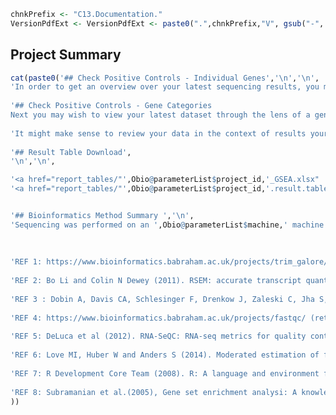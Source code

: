 <!-- Set Parameters Module -->
<!-- Set the chnkPrefix to make all chunks unique in the overall folder -->
```r
chnkPrefix <- "C13.Documentation."
VersionPdfExt <- VersionPdfExt <- paste0(".",chnkPrefix,"V", gsub("-", "", Sys.Date()), ".pdf")

```

## Project Summary


```r
cat(paste0('## Check Positive Controls - Individual Genes','\n','\n',
'In order to get an overview over your latest sequencing results, you might want to look for the performance of individual genes that may serve as a positive control. You can do this by entering an official gene name into the search box in the  [GeneView section](https://biologic.crick.ac.uk/',Obio@parameterList$project_id,'/gene-view). Genes that were detected in this experiment will be suggested to you after starting to type. If a gene is not suggested, it was not detected in this experiment. The gene result on display will give you information on the amount of reads detected for the gene in question (TPM value plot. TPM values give you read-counts, normalized for the gene length and the library size - see slideshow for a detailed definition).','\n','\n',
           
'## Check Positive Controls - Gene Categories
Next you may wish to view your latest dataset through the lens of a gene category that captures all genes relevant to the process you are investigating. A number of gene categories represented in your experiment can be found in the CategoryView section, lower panel. Reference categories are organized by category class and for most reference category a weblink is given to inform you about the origin of that gene category dataset (Category Description column). Click to the category name in order to view the performance of the genes in that category in the context of your experiment. You will be presented by default with a heatmap, but you may change this to a 2D scatterplot in which the category genes are highlighted by using the pull-down menu given underneath the heatmap depiction. In addition, a table is given informing you about the log-fold changes recorded for genes in this category. You may click on individual tiles in the heatmap to be taken to the individual results for the gene.','\n','\n',
           
'It might make sense to review your data in the context of results your lab has obtained in the past or in the context of published data. In order to that bioinformatics will add gene categories to either your lab categories selection or to the selection "this experiment" in CategoryView, lower table.','\n','\n',
           
'## Result Table Download',
'\n','\n',

'<a href="report_tables/"',Obio@parameterList$project_id,'_GSEA.xlsx"  target="_blank">Download Result Table</a>','\n','\n',
'<a href="report_tables/"',Obio@parameterList$project_id,'.result.table.xlsx"  target="_blank">Download Metacore Input File</a>','\n','\n',


'## Bioinformatics Method Summary ','\n',
'Sequencing was performed on an ',Obio@parameterList$machine,' machine. The "Trim Galore!" utility version 0.4.2 was used to remove sequencing adaptors and to quality trim individual reads with the q-parameter set to 20 (1). Then sequencing reads were aligned to the mouse genome and transcriptome (Ensembl ', Obio@parameterList$genome, Obio@parameterList$release,') using RSEM version 1.3.0 (2) in conjunction with the STAR aligner version 2.5.2 (3). Sequencing quality of individual samples was assessed using FASTQC version 0.11.5 (4) and RNA-SeQC version 1.1.8 (5). Differential gene expression was determined using the R-bioconductor package DESeq2 version 1.14.1(6,7). Gene set enrichment analysis (GSEA) was conducted as described in Subramanian et al (8).','\n','\n',
           
           
           
'REF 1: https://www.bioinformatics.babraham.ac.uk/projects/trim_galore/ (retrieved 03-05-2017)','\n','\n',
           
'REF 2: Bo Li and Colin N Dewey (2011). RSEM: accurate transcript quantification from RNA-Seq data with or without a reference genome. BMC Bioinformatics 12:323','\n','\n',
           
'REF 3 : Dobin A, Davis CA, Schlesinger F, Drenkow J, Zaleski C, Jha S, Batut P, Chaisson M and Gineras TR. (2012) STAR: ultrafast universal RNASEQ aligner. Bioinformatics. 29. 15-21','\n','\n',
           
'REF 4: https://www.bioinformatics.babraham.ac.uk/projects/fastqc/ (retrieved 03-05-2017)','\n','\n',
           
'REF 5: DeLuca et al (2012). RNA-SeQC: RNA-seq metrics for quality control and process optimization. Bioinformatics (28) 1530-1532','\n','\n',
           
'REF 6: Love MI, Huber W and Anders S (2014). Moderated estimation of fold change and dispersion for RNA-seq data with DESeq2. Genome Biology, 15, pp. 550.','\n','\n',
           
'REF 7: R Development Core Team (2008). R: A language and environment for statistical computing. R Foundation for Statistical Computing, Vienna, Austria. ISBN 3-900051-07-0, URL http://www.R-project.org.','\n','\n',
           
'REF 8: Subramanian et al.(2005), Gene set enrichment analysi: A knowledge-based approach for interpreting genome-wide expression profiles. PNAS (43) 15545-15550.','\n','\n'
))
```